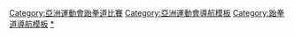 {{Navbox
|name = 亞洲運動會跆拳道比賽
|title = [[亞洲運動會跆拳道比賽]]
| state = {{{state|autocollapse}}}
| listclass = hlist
| imageleft = [[Image:Taekwondo pictogram.svg|50px]]
|liststyle = padding-right:50px
|list1 = 
* [[1986年亞洲運動會跆拳道比賽|1986]]
* <font color="#A0A0A0">1990</font>
* [[1994年亞洲運動會跆拳道比賽|1994]]
* [[1998年亞洲運動會跆拳道比賽|1998]]
* [[2002年亞洲運動會跆拳道比賽|2002]]
* [[2006年亞洲運動會跆拳道比賽|2006]]
* [[2010年亞洲運動會跆拳道比賽|2010]]
* [[2014年亞洲運動會跆拳道比賽|2014]]
* [[2018年亞洲運動會跆拳道比賽|2018]]
|below = [[亞洲運動會跆拳道獎牌得主列表|獎牌得主列表]]
}}<includeonly>[[Category:亞洲運動會跆拳道比賽]]</includeonly><noinclude>
{{collapsible option}}
[[Category:亞洲運動會導航模板]]
[[Category:跆拳道導航模板]]
[[Category:亞洲運動會跆拳道比賽|*]]
</noinclude>